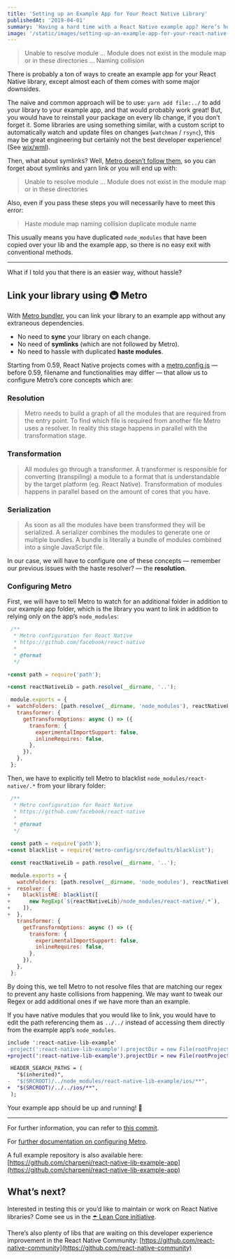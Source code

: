 ```yaml
---
title: 'Setting up an Example App for Your React Native Library'
publishedAt: '2019-04-01'
summary: 'Having a hard time with a React Native example app? Here’s how you can simplify this with Metro bundler.'
image: '/static/images/setting-up-an-example-app-for-your-react-native-library/banner.png'
---
```


> Unable to resolve module … Module does not exist in the module map or in these directories … Naming collision

There is probably a ton of ways to create an example app for your React Native library, except almost each of them comes with some major downsides.

The naive and common approach will be to use: `yarn add file:../` to add your library to your example app, and that would probably work great! But, you would have to reinstall your package on every lib change, if you don’t forget it. Some libraries are using something similar, with a custom script to automatically watch and update files on changes (`watchman` / `rsync`), this may be great engineering but certainly not the best developer experience! (See [wix/wml](https://github.com/wix/wml)).

Then, what about symlinks? Well, [Metro doesn’t follow them](https://github.com/facebook/metro/issues/1), so you can forget about symlinks and yarn link or you will end up with:

> Unable to resolve module ... Module does not exist in the module map or in these directories

Also, even if you pass these steps you will necessarily have to meet this error:

> Haste module map naming collision duplicate module name

This usually means you have duplicated `node_modules` that have been copied over your lib and the example app, so there is no easy exit with conventional methods.

---

What if I told you that there is an easier way, without hassle?

## Link your library using 🚇 Metro

With [Metro bundler](https://facebook.github.io/metro/), you can link your library to an example app without any extraneous dependencies.

- No need to **sync** your library on each change.
- No need of **symlinks** (which are not followed by Metro).
- No need to hassle with duplicated **haste modules**.

Starting from 0.59, React Native projects comes with a [metro.config.js](https://github.com/facebook/react-native/blob/aefb05941a60f05f15270361794dccc88f6a09ba/template/metro.config.js) — before 0.59, filename and functionalities may differ — that allow us to configure Metro’s core concepts which are:

### Resolution

> Metro needs to build a graph of all the modules that are required from the entry point. To find which file is required from another file Metro uses a resolver. In reality this stage happens in parallel with the transformation stage.

### Transformation

> All modules go through a transformer. A transformer is responsible for converting (transpiling) a module to a format that is understandable by the target platform (eg. React Native). Transformation of modules happens in parallel based on the amount of cores that you have.

### Serialization

> As soon as all the modules have been transformed they will be serialized. A serializer combines the modules to generate one or multiple bundles. A bundle is literally a bundle of modules combined into a single JavaScript file.

In our case, we will have to configure one of these concepts — remember our previous issues with the haste resolver? — the **resolution**.

### Configuring Metro

First, we will have to tell Metro to watch for an additional folder in addition to our example app folder, which is the library you want to link in addition to relying only on the app’s `node_modules`:

```diff:metro.config.js
 /**
  * Metro configuration for React Native
  * https://github.com/facebook/react-native
  *
  * @format
  */

+const path = require('path');

+const reactNativeLib = path.resolve(__dirname, '..');

 module.exports = {
+  watchFolders: [path.resolve(__dirname, 'node_modules'), reactNativeLib],
   transformer: {
     getTransformOptions: async () => ({
       transform: {
         experimentalImportSupport: false,
         inlineRequires: false,
       },
     }),
   },
 };
```

Then, we have to explicitly tell Metro to blacklist `node_modules/react-native/.*` from your library folder:

```diff:metro.config.js
 /**
  * Metro configuration for React Native
  * https://github.com/facebook/react-native
  *
  * @format
  */

 const path = require('path');
+const blacklist = require('metro-config/src/defaults/blacklist');

 const reactNativeLib = path.resolve(__dirname, '..');

 module.exports = {
   watchFolders: [path.resolve(__dirname, 'node_modules'), reactNativeLib],
+  resolver: {
+    blacklistRE: blacklist([
+      new RegExp(`${reactNativeLib}/node_modules/react-native/.*`),
+    ]),
+  },
   transformer: {
     getTransformOptions: async () => ({
       transform: {
         experimentalImportSupport: false,
         inlineRequires: false,
       },
     }),
   },
 };
```

By doing this, we tell Metro to not resolve files that are matching our regex to prevent any haste collisions from happening. We may want to tweak our Regex or add additional ones if we have more than an example.

If you have native modules that you would like to link, you would have to edit the path referencing them as `../../` instead of accessing them directly from the example app’s `node_modules`.

```diff
include ':react-native-lib-example'
-project(':react-native-lib-example').projectDir = new File(rootProject.projectDir, '../node_modules/react-native-lib-example/android')
+project(':react-native-lib-example').projectDir = new File(rootProject.projectDir, '../../android')
```

```diff
 HEADER_SEARCH_PATHS = (
   "$(inherited)",
-  "$(SRCROOT)/../node_modules/react-native-lib-example/ios/**",
+  "$(SRCROOT)/../../ios/**",
 );
```

Your example app should be up and running! 🎉

---

For further information, you can refer to [this commit](https://github.com/charpeni/react-native-lib-example-app/commit/443d0b309efc5a606b12158c935bbde5b9858e94).

For [further documentation on configuring Metro](https://facebook.github.io/metro/docs/en/configuration).

A full example repository is also available here: [https://github.com/charpeni/react-native-lib-example-app](https://github.com/charpeni/react-native-lib-example-app)

## What’s next?

Interested in testing this or you’d like to maintain or work on React Native libraries? Come see us in the [☂️ Lean Core initiative](https://github.com/facebook/react-native/issues/23313).

There’s also plenty of libs that are waiting on this developer experience improvement in the React Native Community: [https://github.com/react-native-community](https://github.com/react-native-community)

